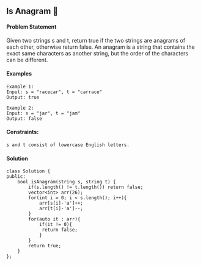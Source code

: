 ## Is Anagram 🎯
<a color="#FF0000"></a>
#### Problem Statement

Given two strings s and t, return true if the two strings are anagrams of each other, otherwise return false.
An anagram is a string that contains the exact same characters as another string, but the order of the characters
can be different.

#### Examples

```
Example 1:
Input: s = "racecar", t = "carrace"
Output: true

Example 2:
Input: s = "jar", t = "jam"
Output: false
```

#### Constraints:

```
s and t consist of lowercase English letters.
```

#### Solution

```
class Solution {
public:
    bool isAnagram(string s, string t) {
        if(s.length() != t.length()) return false;
        vector<int> arr(26);
        for(int i = 0; i < s.length(); i++){
            arr[s[i]-'a']++;
            arr[t[i]-'a']--;
        }
        for(auto it : arr){
            if(it != 0){
             return false;
            }
        }
        return true;
    }
};
```
